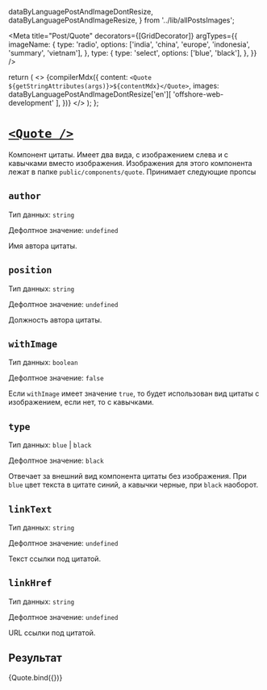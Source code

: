   dataByLanguagePostAndImageDontResize,
  dataByLanguagePostAndImageResize,
} from '../lib/allPostsImages';

<Meta
  title="Post/Quote"
  decorators={[GridDecorator]}
  argTypes={{
    imageName: {
      type: 'radio',
      options: ['india', 'china', 'europe', 'indonesia', 'summary', 'vietnam'],
    },
    type: {
      type: 'select',
      options: ['blue', 'black'],
    },
  }}
/>

  return (
    <>
      {compilerMdx({
        content: `<Quote ${getStringAttributes(args)}>${contentMdx}</Quote>`,
        images:
          dataByLanguagePostAndImageDontResize['en'][
            'offshore-web-development'
          ],
      })}
    </>
  );
};

# [`<Quote />`](http://s.csssr.ru/U31J879TR/20200527125130.jpg)

Компонент цитаты. Имеет два вида, с изображением слева и с кавычками вместо изображения. Изображения для этого компонента лежат в папке `public/components/quote`. Принимает следующие пропсы

## `author`

Тип данных: `string`

Дефолтное значение: `undefined`

Имя автора цитаты.

## `position`

Тип данных: `string`

Дефолтное значение: `undefined`

Должность автора цитаты.

## `withImage`

Тип данных: `boolean`

Дефолтное значение: `false`

Если `withImage` имеет значение `true`, то будет использован вид цитаты с изображением, если нет, то с кавычками.

## `type`

Тип данных: `blue` | `black`

Дефолтное значение: `black`

Отвечает за внешний вид компонента цитаты без изображения. При `blue` цвет текста в цитате синий, а кавычки черные, при `black` наоборот.

## `linkText`

Тип данных: `string`

Дефолтное значение: `undefined`

Текст ссылки под цитатой.

## `linkHref`

Тип данных: `string`

Дефолтное значение: `undefined`

URL ссылки под цитатой.

## Результат

<Canvas>
  <Story
    height="350px"
    name="Default"
    args={{
      withImage: true,
      type: 'blue',
      author: 'Artyom Skatov',
      position: 'Project Manager, Gazprom Neft',
      linkText: 'linkText',
      linkHref: '#',
      contentMdx: `There’s one more thing you should consider if/when facing the problem. The demotivated employees are often distracted, and they start distracting and frustrating those around them affecting negatively the general working atmosphere inside the team. If they have a client-facing position, then the problem may have a killing impact on your relationship with both the existing and potential customers.`,
    }}
  >
    {Quote.bind({})}
  </Story>
</Canvas>
